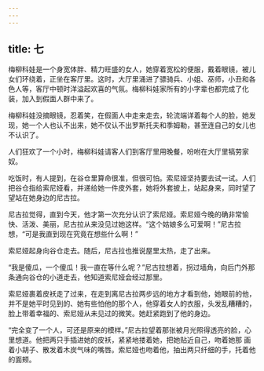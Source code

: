 ```yaml
---
---
---
```

title: 七
---



梅柳科娃是一个身宽体胖、精力旺盛的女人，她穿着宽松的便服，戴着眼镜，被儿女们环绕着，正坐在客厅里。这时，大厅里涌进了骠骑兵、小姐、巫师，小丑和各色人等，客厅中顿时洋溢起欢喜的气氛。梅柳科娃家所有的小字辈也都完成了化装，加入到假面人群中来了。

梅柳科娃没摘眼镜，忍着笑，在假面人中走来走去，轮流端详着每个人的脸，她发现，她一个人也认不出来，她不仅认不出罗斯托夫和季姆勒，甚至连自己的女儿也不认识了。

人们狂欢了一个小时，梅柳科娃请客人们到客厅里用晚餐，吩咐在大厅里犒劳家奴。

吃饭时，有人提到，在谷仓里算命很准，但很可怕。索尼娅坚持要去试一试。人们把谷仓指给索尼娅看，并递给她一件皮外套，她将外套披上，站起身来，同时望了望站在她身边的尼古拉。

尼古拉觉得，直到今天，他才第一次充分认识了索尼娅。索尼娅今晚的确非常愉快、活泼、美丽，尼古拉从来没见过她这样。“这个姑娘多么可爱啊！”尼古拉想，“可是我直到现在究竟在想些什么啊！”

索尼娅起身向谷仓走去。随后，尼古拉也推说屋里太热，走了出来。

“我是傻瓜，一个傻瓜！我一直在等什么呢？”尼古拉想着，拐过墙角，向后门外那条通向谷仓的小道走去，他知道索尼娅会经过那里。

索尼娅裹着皮袄走了过来，在走到离尼古拉两步远的地方才看到他，她眼前的他，并不是她平时见到的、她有些怕他的那个人，他穿着女人的衣服，头发乱糟糟的，脸上带着幸福的、索尼娅从未见过的微笑。她赶紧跑到了他的身边。

“完全变了一个人，可还是原来的模样。”尼古拉望着那张被月光照得透亮的脸，心里想道。他把两只手插进她的皮袄，紧紧地搂着她，把她贴近自己，吻着她那 画着小胡子、散发着木炭气味的嘴唇。索尼娅也吻着他，抽出两只纤细的手，托着他的面颊。